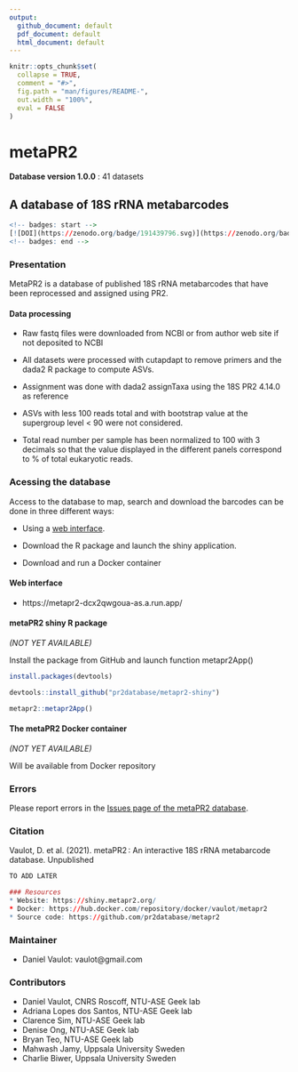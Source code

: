 ```yaml
---
output: 
  github_document: default
  pdf_document: default
  html_document: default
---
```


<!-- README.md is generated from README.Rmd. Please edit that file -->

```r
knitr::opts_chunk$set(
  collapse = TRUE,
  comment = "#>",
  fig.path = "man/figures/README-",
  out.width = "100%",
  eval = FALSE
)
```

# metaPR2

**Database version 1.0.0** : 41 datasets

## A database of 18S rRNA metabarcodes

```r
<!-- badges: start -->
[![DOI](https://zenodo.org/badge/191439796.svg)](https://zenodo.org/badge/latestdoi/191439796)
<!-- badges: end -->
```

### Presentation

MetaPR2 is a database of published 18S rRNA metabarcodes that have been reprocessed and assigned using PR2. 

#### Data processing

* Raw fastq files were downloaded from NCBI or from author web site if not deposited to NCBI

* All datasets were processed with cutapdapt to remove primers and the dada2 R package to compute ASVs.

* Assignment was done with dada2 assignTaxa using the 18S PR2 4.14.0 as reference

* ASVs with less 100 reads total and with bootstrap value at the supergroup level < 90 were not considered.

* Total read number per sample has been normalized to 100 with 3 decimals so that the value displayed in the different panels correspond to % of total eukaryotic reads.

### Acessing the database

Access to the database to map, search and download the barcodes can be done in three different ways:

* Using a [web interface](https://metapr2-dcx2qwgoua-as.a.run.app/).

* Download the R package and launch the shiny application.

* Download and run a Docker container 

#### Web interface

* https://metapr2-dcx2qwgoua-as.a.run.app/

#### metaPR2 shiny R package
*(NOT YET AVAILABLE)*

Install the package from GitHub and launch function metapr2App()

```r

install.packages(devtools)

devtools::install_github("pr2database/metapr2-shiny")

metapr2::metapr2App()
```


#### The metaPR2 Docker container
*(NOT YET AVAILABLE)*

Will be available from Docker repository


### Errors

Please report errors in the [Issues page of the metaPR2 database](https://github.com/pr2database/metapr2-shiny/issues).


### Citation

Vaulot, D. et al. (2021). metaPR2 : An interactive 18S rRNA metabarcode database. Unpublished

```r
TO ADD LATER

### Resources
* Website: https://shiny.metapr2.org/
* Docker: https://hub.docker.com/repository/docker/vaulot/metapr2
* Source code: https://github.com/pr2database/metapr2
```



### Maintainer
* Daniel Vaulot: vaulot@gmail.com

### Contributors

* Daniel Vaulot, CNRS Roscoff, NTU-ASE Geek lab
* Adriana Lopes dos Santos, NTU-ASE Geek lab 
* Clarence Sim, NTU-ASE Geek lab 
* Denise Ong, NTU-ASE Geek lab 
* Bryan Teo, NTU-ASE Geek lab
* Mahwash Jamy, Uppsala University Sweden
* Charlie Biwer, Uppsala University Sweden



